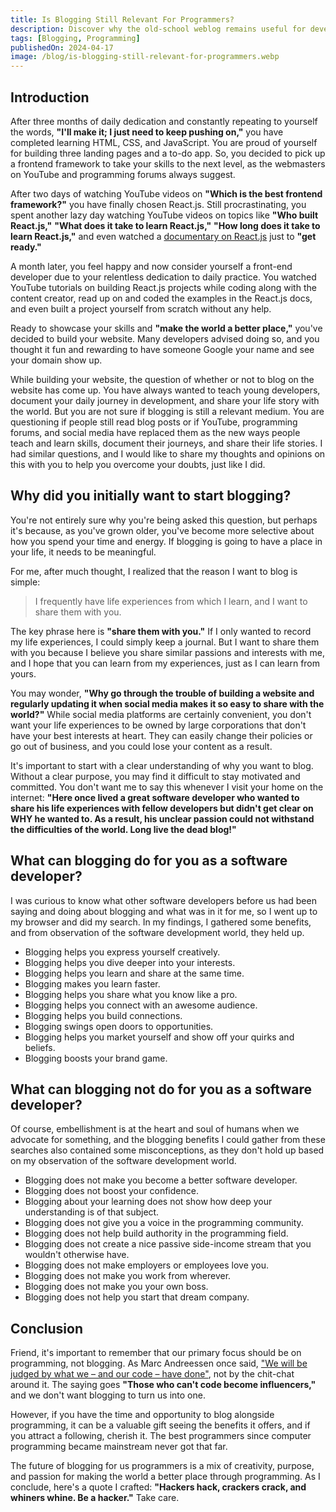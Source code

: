 ```yaml
---
title: Is Blogging Still Relevant For Programmers?
description: Discover why the old-school weblog remains useful for developers today.
tags: [Blogging, Programming]
publishedOn: 2024-04-17
image: /blog/is-blogging-still-relevant-for-programmers.webp
---
```


## Introduction

After three months of daily dedication and constantly repeating to yourself the words, **"I'll make it; I just need to
keep pushing on,"** you have completed learning HTML, CSS, and JavaScript. You are proud of yourself for building three
landing pages and a to-do app. So, you decided to pick up a frontend framework to take your skills to the next level, as
the webmasters on YouTube and programming forums always suggest.

After two days of watching YouTube videos on **"Which is the best frontend framework?"** you have finally chosen
React.js. Still procrastinating, you spent another lazy day watching YouTube videos on topics like **"Who built
React.js,"** **"What does it take to learn React.js,"** **"How long does it take to learn React.js,"** and even watched
a [documentary on React.js](https://youtu.be/8pDqJVdNa44?si=IsIBpAHJc8p-1JQm) just to **"get ready."**

A month later, you feel happy and now consider yourself a front-end developer due to your relentless dedication to daily
practice. You watched YouTube tutorials on building React.js projects while coding along with the content creator, read
up on and coded the examples in the React.js docs, and even built a project yourself from scratch without any help.

Ready to showcase your skills and **"make the world a better place,"** you've decided to build your website. Many
developers advised doing so, and you thought it fun and rewarding to have someone Google your name and see your domain
show up.

While building your website, the question of whether or not to blog on the website has come up. You have always wanted
to teach young developers, document your daily journey in development, and share your life story with the world. But you
are not sure if blogging is still a relevant medium. You are questioning if people still read blog posts or if YouTube,
programming forums, and social media have replaced them as the new ways people teach and learn skills, document their
journeys, and share their life stories. I had similar questions, and I would like to share my thoughts and opinions on
this with you to help you overcome your doubts, just like I did.

## Why did you initially want to start blogging?

You're not entirely sure why you're being asked this question, but perhaps it's because, as you've grown older, you've
become more selective about how you spend your time and energy. If blogging is going to have a place in your life, it
needs to be meaningful.

For me, after much thought, I realized that the reason I want to blog is simple:

> I frequently have life experiences from which I learn, and I want to share them with you.

The key phrase here is **"share them with you."** If I only wanted to record my life experiences, I could simply keep
a journal. But I want to share them with you because I believe you share similar passions and interests with me, and I
hope that you can learn from my experiences, just as I can learn from yours.

You may wonder, **"Why go through the trouble of building a website and regularly updating it when social media makes it
so easy to share with the world?"** While social media platforms are certainly convenient, you don't want your life
experiences to be owned by large corporations that don't have your best interests at heart. They can easily change their
policies or go out of business, and you could lose your content as a result.

It's important to start with a clear understanding of why you want to blog. Without a clear purpose, you may find it
difficult to stay motivated and committed. You don't want me to say this whenever I visit your home on the internet:
**"Here once lived a great software developer who wanted to share his life experiences with fellow developers but didn't
get clear on WHY he wanted to. As a result, his unclear passion could not withstand the difficulties of the world. Long
live the dead blog!"**

## What can blogging do for you as a software developer?

I was curious to know what other software developers before us had been saying and doing about blogging and what was in
it for me, so I went up to my browser and did my search. In my findings, I gathered some benefits, and from observation
of the software development world, they held up.

- Blogging helps you express yourself creatively.
- Blogging helps you dive deeper into your interests.
- Blogging helps you learn and share at the same time.
- Blogging makes you learn faster.
- Blogging helps you share what you know like a pro.
- Blogging helps you connect with an awesome audience.
- Blogging helps you build connections.
- Blogging swings open doors to opportunities.
- Blogging helps you market yourself and show off your quirks and beliefs.
- Blogging boosts your brand game.

## What can blogging not do for you as a software developer?

Of course, embellishment is at the heart and soul of humans when we advocate for something, and the blogging benefits I
could gather from these searches also contained some misconceptions, as they don't hold up based on my observation of
the software development world.

- Blogging does not make you become a better software developer.
- Blogging does not boost your confidence.
- Blogging about your learning does not show how deep your understanding is of that subject.
- Blogging does not give you a voice in the programming community.
- Blogging does not help build authority in the programming field.
- Blogging does not create a nice passive side-income stream that you wouldn't otherwise have.
- Blogging does not make employers or employees love you.
- Blogging does not make you work from wherever.
- Blogging does not make you your own boss.
- Blogging does not help you start that dream company.

## Conclusion

Friend, it's important to remember that our primary focus should be on programming, not blogging. As Marc Andreessen
once said,
["We will be judged by what we – and our code – have done"](http://pmarchive.com/how_to_hire_the_best_people.html), not
by the chit-chat around it. The saying goes **"Those who can't code become influencers,"** and we don't want blogging
to turn us into one.

However, if you have the time and opportunity to blog alongside programming, it can be a valuable gift seeing the
benefits it offers, and if you attract a following, cherish it. The best programmers since computer programming
became mainstream never got that far.

The future of blogging for us programmers is a mix of creativity, purpose, and passion for making the world a better
place through programming. As I conclude, here's a quote I crafted:
**"Hackers hack, crackers crack, and whiners whine. Be a hacker."** Take care.
